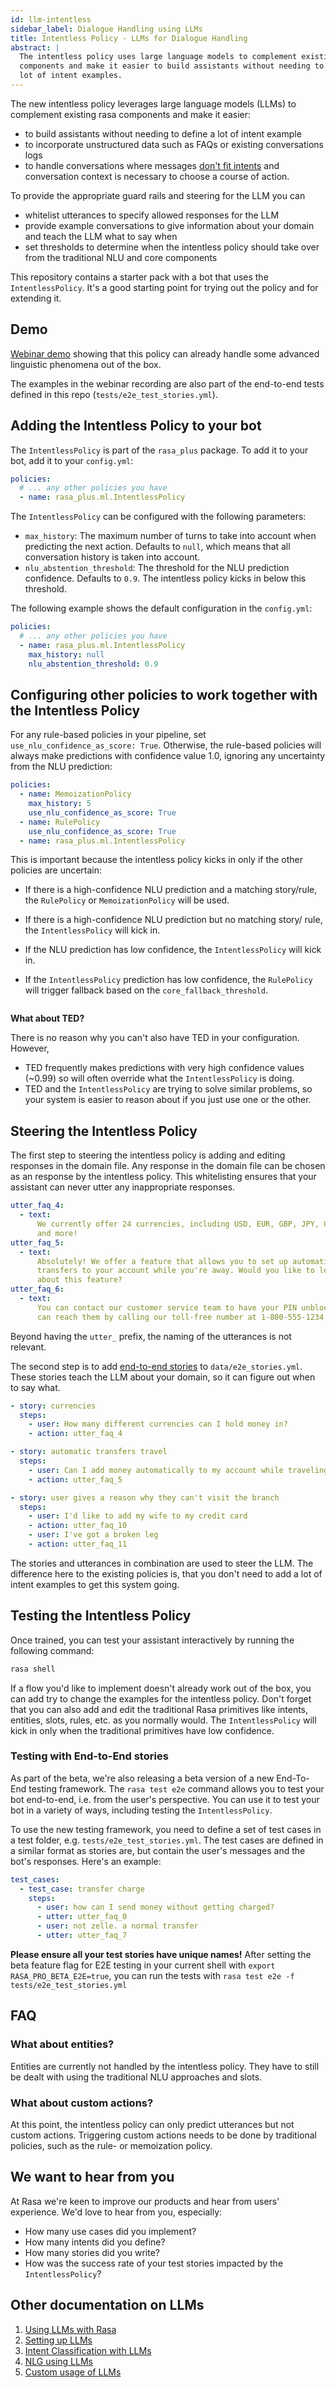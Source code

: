 ```yaml
---
id: llm-intentless
sidebar_label: Dialogue Handling using LLMs
title: Intentless Policy - LLMs for Dialogue Handling
abstract: |
  The intentless policy uses large language models to complement existing rasa
  components and make it easier to build assistants without needing to define a
  lot of intent examples.
---
```



<RasaLabsLabel />

<RasaLabsBanner />

The new intentless policy leverages large language models (LLMs) to complement
existing rasa components and make it easier:

- to build assistants without needing to define a lot of intent example
- to incorporate unstructured data such as FAQs or existing conversations logs
- to handle conversations where messages
  [don't fit intents](https://rasa.com/blog/were-a-step-closer-to-getting-rid-of-intents/)
  and conversation context is necessary to choose a course of action.

To provide the appropriate guard rails and steering for the LLM you can

- whitelist utterances to specify allowed responses for the LLM
- provide example conversations to give information about your domain and teach
  the LLM what to say when
- set thresholds to determine when the intentless policy should take over from
  the traditional NLU and core components

This repository contains a starter pack with a bot that uses the
`IntentlessPolicy`. It's a good starting point for trying out the policy and for
extending it.

## Demo

[Webinar demo](https://hubs.ly/Q01CLhyG0) showing that this policy can already
handle some advanced linguistic phenomena out of the box.

The examples in the webinar recording are also part of the end-to-end tests
defined in this repo (`tests/e2e_test_stories.yml`).

## Adding the Intentless Policy to your bot

The `IntentlessPolicy` is part of the `rasa_plus` package. To add it to your
bot, add it to your `config.yml`:

```yaml title="config.yml"
policies:
  # ... any other policies you have
  - name: rasa_plus.ml.IntentlessPolicy
```

The `IntentlessPolicy` can be configured with the following parameters:

- `max_history`: The maximum number of turns to take into account when
  predicting the next action. Defaults to `null`, which means that all
  conversation history is taken into account.
- `nlu_abstention_threshold`: The threshold for the NLU prediction confidence.
  Defaults to `0.9`. The intentless policy kicks in below this threshold.

The following example shows the default configuration in the `config.yml`:

```yaml
policies:
  # ... any other policies you have
  - name: rasa_plus.ml.IntentlessPolicy
    max_history: null
    nlu_abstention_threshold: 0.9
```

## Configuring other policies to work together with the Intentless Policy

For any rule-based policies in your pipeline, set
`use_nlu_confidence_as_score: True`. Otherwise, the rule-based policies will
always make predictions with confidence value 1.0, ignoring any uncertainty from
the NLU prediction:

```yaml
policies:
  - name: MemoizationPolicy
    max_history: 5
    use_nlu_confidence_as_score: True
  - name: RulePolicy
    use_nlu_confidence_as_score: True
  - name: rasa_plus.ml.IntentlessPolicy
```

This is important because the intentless policy kicks in only if the other
policies are uncertain:

- If there is a high-confidence NLU prediction and a matching story/rule, the
  `RulePolicy` or `MemoizationPolicy` will be used.

- If there is a high-confidence NLU prediction but no matching story/ rule, the
  `IntentlessPolicy` will kick in.

- If the NLU prediction has low confidence, the `IntentlessPolicy` will kick in.

- If the `IntentlessPolicy` prediction has low confidence, the `RulePolicy` will
  trigger fallback based on the `core_fallback_threshold`.

<Image
  img={intentlessPolicyInteraction}
  caption="When does the intentless policy predict"
  alt=""
/>

**What about TED?**

There is no reason why you can't also have TED in your configuration. However,

- TED frequently makes predictions with very high confidence values (~0.99) so
  will often override what the `IntentlessPolicy` is doing.
- TED and the `IntentlessPolicy` are trying to solve similar problems, so your
  system is easier to reason about if you just use one or the other.

## Steering the Intentless Policy

The first step to steering the intentless policy is adding and editing responses
in the domain file. Any response in the domain file can be chosen as an response
by the intentless policy. This whitelisting ensures that your assistant can
never utter any inappropriate responses.

```yaml
utter_faq_4:
  - text:
      We currently offer 24 currencies, including USD, EUR, GBP, JPY, CAD, AUD,
      and more!
utter_faq_5:
  - text:
      Absolutely! We offer a feature that allows you to set up automatic
      transfers to your account while you're away. Would you like to learn more
      about this feature?
utter_faq_6:
  - text:
      You can contact our customer service team to have your PIN unblocked. You
      can reach them by calling our toll-free number at 1-800-555-1234.
```

Beyond having the `utter_` prefix, the naming of the utterances is not relevant.

The second step is to add
[end-to-end stories](https://rasa.com/docs/rasa/training-data-format/#end-to-end-training)
to `data/e2e_stories.yml`. These stories teach the LLM about your domain, so it
can figure out when to say what.

```yaml
- story: currencies
  steps:
    - user: How many different currencies can I hold money in?
    - action: utter_faq_4

- story: automatic transfers travel
  steps:
    - user: Can I add money automatically to my account while traveling?
    - action: utter_faq_5

- story: user gives a reason why they can't visit the branch
  steps:
    - user: I'd like to add my wife to my credit card
    - action: utter_faq_10
    - user: I've got a broken leg
    - action: utter_faq_11
```

The stories and utterances in combination are used to steer the LLM. The
difference here to the existing policies is, that you don't need to add a lot of
intent examples to get this system going.

## Testing the Intentless Policy

Once trained, you can test your assistant interactively by running the following
command:

```bash
rasa shell
```

If a flow you'd like to implement doesn't already work out of the box, you can
add try to change the examples for the intentless policy. Don't forget that you
can also add and edit the traditional Rasa primitives like intents, entities,
slots, rules, etc. as you normally would. The `IntentlessPolicy` will kick in
only when the traditional primitives have low confidence.

### Testing with End-to-End stories

As part of the beta, we're also releasing a beta version of a new End-To-End
testing framework. The `rasa test e2e` command allows you to test your bot
end-to-end, i.e. from the user's perspective. You can use it to test your bot in
a variety of ways, including testing the `IntentlessPolicy`.

To use the new testing framework, you need to define a set of test cases in a
test folder, e.g. `tests/e2e_test_stories.yml`. The test cases are defined in a
similar format as stories are, but contain the user's messages and the bot's
responses. Here's an example:

```yaml
test_cases:
  - test_case: transfer charge
    steps:
      - user: how can I send money without getting charged?
      - utter: utter_faq_0
      - user: not zelle. a normal transfer
      - utter: utter_faq_7
```

**Please ensure all your test stories have unique names!** After setting the
beta feature flag for E2E testing in your current shell with
`export RASA_PRO_BETA_E2E=true`, you can run the tests with
`rasa test e2e -f tests/e2e_test_stories.yml`

## FAQ

### What about entities?

Entities are currently not handled by the intentless policy. They have to still
be dealt with using the traditional NLU approaches and slots.

### What about custom actions?

At this point, the intentless policy can only predict utterances but not custom
actions. Triggering custom actions needs to be done by traditional policies,
such as the rule- or memoization policy.

## We want to hear from you

At Rasa we're keen to improve our products and hear from users' experience. We'd
love to hear from you, especially:

- How many use cases did you implement?
- How many intents did you define?
- How many stories did you write?
- How was the success rate of your test stories impacted by the
  `IntentlessPolicy`?

## Other documentation on LLMs

1. [Using LLMs with Rasa](./large-language-models.mdx)
2. [Setting up LLMs](./llm-setup.mdx)
3. [Intent Classification with LLMs](./llm-intent.mdx)
4. [NLG using LLMs](./llm-nlg.mdx)
5. [Custom usage of LLMs](./llm-custom.mdx)

